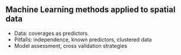 ## Machine Learning methods applied to spatial data

* Data: coverages as predictors
* Pitfalls: independence, known predictors, clustered data
* Model assessment, cross validation strategies
